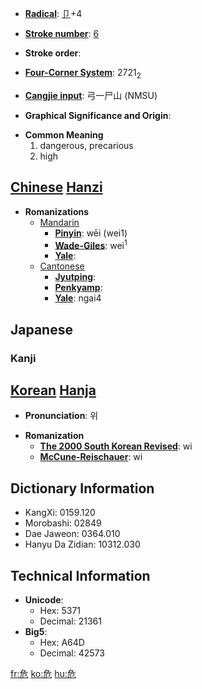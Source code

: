 * '''[[Wiktionary:Chinese radical index| Radical]]''': [[Wiktionary:Chinese radical index 卩|卩]]+4

* '''[[Wiktionary:Chinese total strokes index|Stroke number]]''': [[Wiktionary:Chinese total strokes index 6|6]]

* '''Stroke order''': 

* '''[[Wiktionary:Chinese four corner index|Four-Corner System]]''': 2721<sub>2</sub>

* '''[[Wiktionary:Chinese Cangjie index|Cangjie input]]''': 弓一尸山 (NMSU)

* '''Graphical Significance and Origin''': 

* '''Common Meaning'''
*#dangerous, precarious
*# high



== [[Chinese]] [[Hanzi]] ==

* '''Romanizations'''
** [[Mandarin]]
*** '''[[Pinyin]]''': wēi (wei1)
*** '''[[Wade-Giles]]''': wei<sup>1</sup>
*** '''[[Yale]]''': 
**[[Cantonese]]
***'''[[Jyutping]]''':
***'''[[Penkyamp]]''': 
***'''[[Yale]]''': ngai4


== Japanese ==
===Kanji===
{{kanji|[[き]] ([[ki]])|[[あやうい]] ([[危うい]], [[ayaui]]), [[あぶない]] ([[危ない]], [[abunai]]), [[あやぶむ]] ([[危ぶむ]], [[ayabumu]])}}


== [[Korean]] [[Hanja]] ==

* '''Pronunciation''': 위

* '''Romanization'''
** '''[[The 2000 South Korean Revised Romanization|The 2000 South Korean Revised]]''': wi
** '''[[McCune-Reischauer]]''': wi


== Dictionary Information ==

* KangXi: 0159.120
* Morobashi: 02849
* Dae Jaweon: 0364.010
* Hanyu Da Zidian: 10312.030

== Technical Information ==

* '''Unicode''':
** Hex: 5371
** Decimal: 21361
* '''Big5''':
** Hex: A64D
** Decimal: 42573

[[fr:危]]
[[ko:危]]
[[hu:危]]